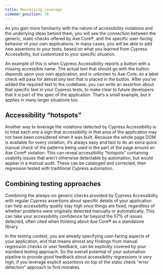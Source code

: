 ```yaml
---
title: Maximizing coverage
sidebar_position: 70
---
```


As you gain more familiarity with the nature of accessibility violations and the underlying ideas behind them, you will see the connection between the generic, static checks offered by Axe Core®, and the specific user-facing behavior of your own applications. In many cases, you will be able to add new assertions to your tests, based on what you learned from Cypress Accessibility, but customized to your specific situation.

An example of this is when Cypress Accessibility reports a button with a missing accessible name. The actual text that should go with the button depends upon your own application, and is unknown to Axe-Core, so a label check will pass for almost _any_ text that is placed in the button. After you’ve added the required text to the codebase, you can write an assertion about that specific text in your Cypress tests, to make clear to future developers that it is part of the spec of the application. That’s a small example, but it applies in many larger situations too.

## Accessibility “hotspots”

Another way to leverage the violations detected by Cypress Accessibility is to treat each one a sign that accessibility in that area of the application may not have been considered when it was built. Because the whole page DOM is available for every violation, it’s always easy and fast to do an extra quick manual check of the patterns being used in the part of the page around an Axe Core® violation. This can reveal accessibility “hotspots” containing usability issues that aren’t otherwise detectable by automation, but would appear in a manual audit. These can be cataloged and corrected, then regression tested with traditional Cypress automation.

## Combining testing approaches

Combining the always-on generic checks provided by Cypress Accessibility with regular Cypress assertions about specific details of your application can help accessibility quality stay high once things are fixed, regardless of whether problems were originally detected manually or automatically. This can take your accessibility confidence far beyond the 57% of issues detected, often cited when thinking about Axe Core® as a standalone library.

In the testing context, you are already specifying user-facing aspects of your application, and that means almost any findings from manual regression checks or user feedback, can be explicitly covered by your standard testing approach. So the overall potential of your automation pipeline to provide good feedback about accessibility regressions is very high, if you leverage explicit assertions on top of the static check "error detection" approach to find mistakes.
